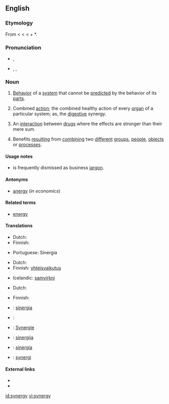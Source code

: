 {{wikipedia}}
==English==

===Etymology===
From {{etyl|el}} {{term|συνεργία||joint work, assistance, help}} < {{term|συνεργείν||to work together}} < {{term|συνεργός||working together}} < {{term|σύν||together}} + *{{term|ἔρλειν||work}}. {{attention|el}} {{attention|grc}} <!-- are these really from Modern Greek? the last one seems to have a breathing mark . . . -->

===Pronunciation===
* {{a|UK}} {{IPA|/ˈsɪnədʒi/}}, {{SAMPA|/"sIn@dZi/}}
* {{a|US}} {{enPR|sĭnʹər-jē}}, {{IPA|/ˈsɪnɚdʒi/}}, {{SAMPA|/"sIn@`dZi/}}

===Noun===
{{en-noun|synergies}}

# [[behavior|Behavior]] of a [[system]] that cannot be [[predict]]ed by the behavior of its [[part]]s.
# {{medicine}} Combined [[action]]; the combined healthy action of every [[organ]] of a particular system; as, the [[digestive]] synergy.
# {{pharmacology}} An [[interaction]] between [[drug]]s where the effects are stronger than their mere sum.
# Benefits [[result]]ing from [[combine|combining]] two [[different]] [[group]]s, [[people]], [[object]]s or [[process]]es.

====Usage notes====
* {{term||Synergy}} is frequently dismissed as business [[jargon]].

====Antonyms====
* [[anergy]] (''in economics'')

====Related terms====
* [[energy]]

====Translations====
{{trans-top|behavior of a system that cannot be predicted by the behavior of its parts}}
* Dutch: {{t|nl|synergie|f}}
* Finnish: {{t-|fi|synergia}}
{{trans-mid}}
* Portuguese: Sinergia
{{trans-bottom}}

{{trans-top|medicine: combined action}}
* Dutch: {{t|nl|synergie|f}}
* Finnish: [[yhteisvaikutus]]
{{trans-mid}}
* Icelandic: [[samvirkni]] {{f}}
{{trans-bottom}}

{{trans-top|result of combining two different groups, people, objects or processes}}
* Dutch: {{t|nl|synergie|f}}
{{trans-mid}}
* Finnish: {{t-|fi|synergia}}
{{trans-bottom}}

{{checktrans-top}}
* {{ttbc|Catalan}}: [[sinergia]] {{f}}
* {{ttbc|French}}: {{t|fr|synergie|f}}
* {{ttbc|German}}: [[Synergie]]
{{trans-mid}}
* {{ttbc|Lithuanian}}: [[sinergija]] {{f}}
* {{ttbc|Spanish}}: [[sinergía]] {{f}}
* {{ttbc|Swedish}}: [[synergi]] {{c}}
{{trans-bottom}}

====External links====
* {{R:Webster 1913}}
* {{R:Century 1911}}

[[id:synergy]]
[[vi:synergy]]
